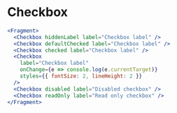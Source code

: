 
# Checkbox

```jsx live=true
<Fragment>
  <Checkbox hiddenLabel label="Checkbox label" />
  <Checkbox defaultChecked label="Checkbox label" />
  <Checkbox checked label="Checkbox label" />
  <Checkbox
    label="Checkbox label"
    onChange={e => console.log(e.currentTarget)}
    styles={{ fontSize: 2, lineHeight: 2 }}
  />
  <Checkbox disabled label="Disabled checkbox" />
  <Checkbox readOnly label="Read only checkbox" />
</Fragment>
```
